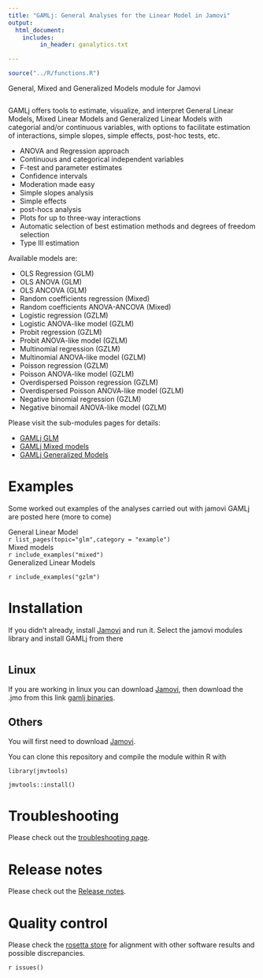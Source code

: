 ```yaml
---
title: "GAMLj: General Analyses for the Linear Model in Jamovi"
output: 
  html_document:
    includes:
         in_header: ganalytics.txt

---
```

  

```r
source("../R/functions.R")

```
  

General, Mixed and Generalized Models module for Jamovi

<img src="docs/i1.png" class="img-responsive" alt="">


GAMLj offers tools to estimate, visualize, and interpret General Linear Models, Mixed Linear Models and Generalized Linear Models with categorial and/or continuous variables, with options to facilitate estimation of interactions, simple slopes, simple effects, post-hoc tests, etc.

* ANOVA and Regression approach
* Continuous and categorical independent variables
* F-test and parameter estimates
* Confidence intervals
* Moderation made easy
* Simple slopes analysis
* Simple effects
* post-hocs analysis
* Plots for up to three-way interactions
* Automatic selection of best estimation methods and degrees of freedom selection
* Type III estimation

Available models are:

* OLS Regression (GLM)
* OLS ANOVA (GLM)
* OLS ANCOVA (GLM)
* Random coefficients regression (Mixed)
* Random coefficients ANOVA-ANCOVA (Mixed)
* Logistic regression (GZLM)
* Logistic ANOVA-like model (GZLM)
* Probit regression (GZLM)
* Probit ANOVA-like model (GZLM)
* Multinomial regression (GZLM)
* Multinomial ANOVA-like model (GZLM)
* Poisson regression (GZLM)
* Poisson ANOVA-like model (GZLM)
* Overdispersed Poisson regression (GZLM)
* Overdispersed Poisson ANOVA-like model (GZLM)
* Negative binomial regression (GZLM)
* Negative binomail  ANOVA-like model (GZLM)

Please visit the sub-modules pages for details:

* [GAMLj GLM](glm.html)
* [GAMLj Mixed models](mixed.html)
* [GAMLj Generalized Models](gzlm.html)

# Examples

Some worked out examples of the analyses carried out with jamovi GAMLj are posted here (more to come)

<div class="littletitle">General Linear Model</div>
`r list_pages(topic="glm",category = "example")`
<div class="littletitle">Mixed models</div>
`r include_examples("mixed")`
<div class="littletitle">Generalized Linear Models</div>
`r include_examples("gzlm")`




# Installation

If you didn't already, install [Jamovi](https://www.jamovi.org/download.html) and run it. Select the jamovi modules library and install GAMLj from there

<img src="glm/install.png" class="img-responsive" alt="">

## Linux

If you are working in linux you can download [Jamovi](https://www.jamovi.org/download.html), then download the .jmo from this link [gamlj binaries](https://github.com/mcfanda/binaries/blob/master/gamlj_linux.jmo).


## Others

You will first need to download [Jamovi](https://www.jamovi.org/download.html). 


You can clone this repository and compile the module within R with 

```
library(jmvtools)

jmvtools::install()

```

# Troubleshooting

Please check out the  [troubleshooting page](https://mcfanda.github.io/gamlj_docs/troubles.html). 

# Release notes

Please check out the  [Release notes](release_notes.html). 

# Quality control

Please check the [rosetta store](rosetta.html) for alignment with other software results and possible discrepancies.

  
`r issues()`
